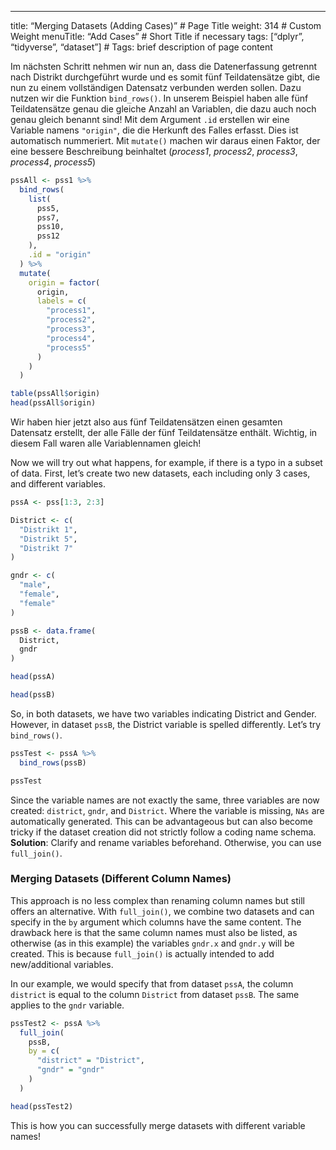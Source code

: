 ---
title: "Merging Datasets (Adding Cases)"  # Page Title
weight: 314  # Custom Weight
menuTitle: "Add Cases"  # Short Title if necessary
tags: ["dplyr", "tidyverse", "dataset"]  # Tags: brief description of page content

Im nächsten Schritt nehmen wir nun an, dass die Datenerfassung getrennt nach Distrikt durchgeführt wurde und es somit fünf Teildatensätze gibt, die nun zu einem vollständigen Datensatz verbunden werden sollen. Dazu nutzen wir die Funktion `bind_rows()`. In unserem Beispiel haben alle fünf Teildatensätze genau die gleiche Anzahl an Variablen, die dazu auch noch genau gleich benannt sind! Mit dem Argument `.id` erstellen wir eine Variable namens `"origin"`, die die Herkunft des Falles erfasst. Dies ist automatisch nummeriert. Mit `mutate()` machen wir daraus einen Faktor, der eine bessere Beschreibung beinhaltet (*process1*, *process2*, *process3*, *process4*, *process5*)

```r
pssAll <- pss1 %>%
  bind_rows(
    list(
      pss5,
      pss7, 
      pss10, 
      pss12
    ), 
    .id = "origin"
  ) %>%
  mutate(
    origin = factor(
      origin, 
      labels = c(
        "process1", 
        "process2", 
        "process3", 
        "process4",
        "process5"
      )
    )
  )

table(pssAll$origin)
head(pssAll$origin)
``` 

Wir haben hier jetzt also aus fünf Teildatensätzen einen gesamten Datensatz erstellt, der alle Fälle der fünf Teildatensätze enthält. Wichtig, in diesem Fall waren alle Variablennamen gleich! 

Now we will try out what happens, for example, if there is a typo in a subset of data. First, let's create two new datasets, each including only 3 cases, and different variables.

``` r
pssA <- pss[1:3, 2:3]

District <- c(
  "Distrikt 1", 
  "Distrikt 5",
  "Distrikt 7"
)

gndr <- c(
  "male",
  "female",
  "female"
)

pssB <- data.frame(
  District, 
  gndr
)

head(pssA)

head(pssB)
``` 

So, in both datasets, we have two variables indicating District and Gender. However, in dataset `pssB`, the District variable is spelled differently. Let's try `bind_rows()`.

``` r
pssTest <- pssA %>% 
  bind_rows(pssB)

pssTest
```

Since the variable names are not exactly the same, three variables are now created: `district`, `gndr`, and `District`. Where the variable is missing, `NAs` are automatically generated. This can be advantageous but can also become tricky if the dataset creation did not strictly follow a coding name schema. **Solution**: Clarify and rename variables beforehand. Otherwise, you can use `full_join()`.

### Merging Datasets (Different Column Names)
This approach is no less complex than renaming column names but still offers an alternative. With `full_join()`, we combine two datasets and can specify in the `by` argument which columns have the same content. The drawback here is that the same column names must also be listed, as otherwise (as in this example) the variables `gndr.x` and `gndr.y` will be created. This is because `full_join()` is actually intended to add new/additional variables.

In our example, we would specify that from dataset `pssA`, the column `district` is equal to the column `District` from dataset `pssB`. The same applies to the `gndr` variable.

```r
pssTest2 <- pssA %>% 
  full_join(
    pssB,
    by = c(
      "district" = "District", 
      "gndr" = "gndr"
    )
  )

head(pssTest2)
```

This is how you can successfully merge datasets with different variable names!
